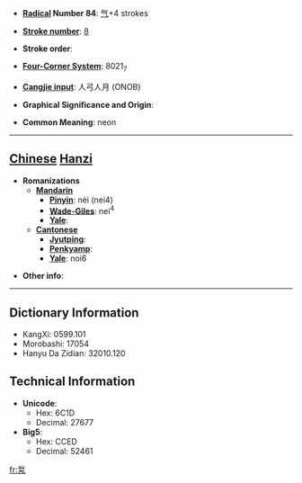 * '''[[Wiktionary:Chinese radical index| Radical]] Number 84''': [[Wiktionary:Chinese radical index 气|气]]+4 strokes

* '''[[Wiktionary:Chinese total strokes index|Stroke number]]''': [[Wiktionary:Chinese total strokes index 8|8]]

* '''Stroke order''': 

* '''[[Wiktionary:Chinese four corner index|Four-Corner System]]''': 8021<sub>7</sub>

* '''[[Wiktionary:Chinese Cangjie index|Cangjie input]]''': 人弓人月 (ONOB)

* '''Graphical Significance and Origin''': 

* '''Common Meaning''': neon

----

== [[Chinese]] [[Hanzi]] ==

* '''Romanizations'''
** '''[[Mandarin]]'''
*** '''[[Pinyin]]''': nèi (nei4)
*** '''[[Wade-Giles]]''': nei<sup>4</sup>
*** '''[[Yale]]''': 
** '''[[Cantonese]]'''
*** '''[[Jyutping]]''':
*** '''[[Penkyamp]]''': 
*** '''[[Yale]]''': noi6

* '''Other info''': 

----

== Dictionary Information ==

* KangXi: 0599.101
* Morobashi: 17054
* Hanyu Da Zidian: 32010.120

== Technical Information ==

* '''Unicode''':
** Hex: 6C1D
** Decimal: 27677
* '''Big5''':
** Hex: CCED
** Decimal: 52461

[[fr:氝]]